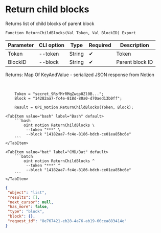 ﻿---
sidebar_position: 3
---


# Return child blocks
 Returns list of child blocks of parent block



`Function ReturnChildBlocks(Val Token, Val BlockID) Export`

  | Parameter | CLI option | Type | Required | Description |
  |-|-|-|-|-|
  | Token | --token | String | &#x2714; | Token |
  | BlockID | --block | String | &#x2714; | Parent block ID |

  
  Returns:  Map Of KeyAndValue - serialized JSON response from Notion

<br/>




```bsl title="1C:Enterprise/OneScript code example"
    Token = "secret_9RsfMrRMqZwqp0Zl0B...";
    Block = "14282aa7-fc4e-818d-80a0-d70aed13b0ff";

    Result = OPI_Notion.ReturnChildBlocks(Token, Block);
```
 

 <Tabs>
  
    <TabItem value="bash" label="Bash" default>
        ```bash
            oint notion ReturnChildBlocks \
             --token "***" \
             --block "14182aa7-fc4e-8186-bdcb-ce01ea85bc6e"
        ```
    </TabItem>
  
    <TabItem value="bat" label="CMD/Bat" default>
        ```batch
            oint notion ReturnChildBlocks ^
             --token "***" ^
             --block "14182aa7-fc4e-8186-bdcb-ce01ea85bc6e"
        ```
    </TabItem>
</Tabs>


```json title="Result"
{
 "object": "list",
 "results": [],
 "next_cursor": null,
 "has_more": false,
 "type": "block",
 "block": {},
 "request_id": "8e767421-eb28-4a76-ab19-60cea883414e"
}
```
